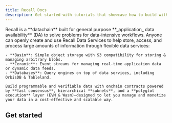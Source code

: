 ```yaml
---
title: Recall Docs
description: Get started with tutorials that showcase how to build with the Recall stack.
---
```



<div className="flex gap-8 items-center">
  <div className="">
    Recall is a **datachain** built for general purpose **_application_ data availability** (DA) to solve problems for data-intensive workflows. Anyone can openly create and use Recall Data Services to help store, access, and process large amounts of information through flexible data services:

    - **Basin**: Simple object storage with S3 compatibility for storing & managing arbitrary blobs.
    - **Ceramic**: Event streams for managing real-time application data or dynamic data feeds.
    - **Databases**: Query engines on top of data services, including OrbisDB & Tableland.

    Build programmable and verifiable data with onchain contracts powered by **fast consensus**, hierarchical **subnets**, and a **polyglot execution** layer (EVM & Wasm)—designed to let you manage and monetize your data in a cost-effective and scalable way.

  </div>

</div>

## Get started

<Cards>
  <Card title="Introduction" href="/intro/what-is-recall" />
  <Card title="Basin" href="/basin" />
  <Card title="Event store" href="/ceramic" />
  <Card title="Databases" href="/databases" />
  <Card title="Protocol architecture" href="/architecture" />
</Cards>
